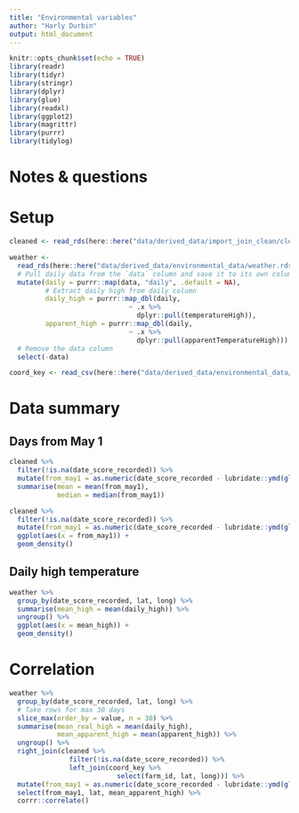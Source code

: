 ```yaml
---
title: "Environmental variables"
author: "Harly Durbin"
output: html_document
---
```


```r
knitr::opts_chunk$set(echo = TRUE)
library(readr)
library(tidyr)
library(stringr)
library(dplyr)
library(glue)
library(readxl)
library(ggplot2)
library(magrittr)
library(purrr)
library(tidylog)

```

# Notes & questions

# Setup

```r
cleaned <- read_rds(here::here("data/derived_data/import_join_clean/cleaned.rds"))
```

```r
weather <- 
  read_rds(here::here("data/derived_data/environmental_data/weather.rds")) %>%  
  # Pull daily data from the `data` column and save it to its own column 
  mutate(daily = purrr::map(data, "daily", .default = NA),
         # Extract daily high from daily column
         daily_high = purrr::map_dbl(daily,
                              ~ .x %>% 
                                dplyr::pull(temperatureHigh)),
         apparent_high = purrr::map_dbl(daily,
                              ~ .x %>% 
                                dplyr::pull(apparentTemperatureHigh))) %>% 
  # Remove the data column
  select(-data) 


```

```r
coord_key <- read_csv(here::here("data/derived_data/environmental_data/coord_key.csv"))
```

# Data summary

## Days from May 1

```r
cleaned %>% 
  filter(!is.na(date_score_recorded)) %>% 
  mutate(from_may1 = as.numeric(date_score_recorded - lubridate::ymd(glue("{year}/05/01")))) %>% 
  summarise(mean = mean(from_may1),
            median = median(from_may1))
```

```r
cleaned %>% 
  filter(!is.na(date_score_recorded)) %>% 
  mutate(from_may1 = as.numeric(date_score_recorded - lubridate::ymd(glue("{year}/05/01")))) %>% 
  ggplot(aes(x = from_may1)) +
  geom_density()
```

## Daily high temperature

```r
weather %>% 
  group_by(date_score_recorded, lat, long) %>% 
  summarise(mean_high = mean(daily_high)) %>% 
  ungroup() %>% 
  ggplot(aes(x = mean_high)) +
  geom_density()
```

# Correlation

```r
weather %>% 
  group_by(date_score_recorded, lat, long) %>% 
  # Take rows for max 30 days
  slice_max(order_by = value, n = 30) %>% 
  summarise(mean_real_high = mean(daily_high),
            mean_apparent_high = mean(apparent_high)) %>% 
  ungroup() %>% 
  right_join(cleaned %>% 
               filter(!is.na(date_score_recorded)) %>% 
               left_join(coord_key %>% 
                           select(farm_id, lat, long))) %>% 
  mutate(from_may1 = as.numeric(date_score_recorded - lubridate::ymd(glue("{year}/05/01")))) %>% 
  select(from_may1, lat, mean_apparent_high) %>% 
  corrr::correlate()

```

